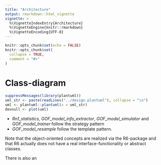 ```yaml
---
title: "Architecture"
output: rmarkdown::html_vignette
vignette: >
  %\VignetteIndexEntry{Architecture}
  %\VignetteEngine{knitr::rmarkdown}
  %\VignetteEncoding{UTF-8}
---
```


```r
knitr::opts_chunk$set(echo = FALSE)
knitr::opts_chunk$set(
  collapse = TRUE,
  comment = "#>"
)
```

# Class-diagram

```r
suppressMessages(library(plantuml))
uml_str <- paste(readLines("../design.plantuml"), collapse = "\n")
uml <- plantuml::plantuml(x = uml_str)
devnull <- plot(uml)
```

* *Rn1_statistics*, *GOF_model_info_extractor*, *GOF_model_simulator* 
  and *GOF_model_trainer* follow the strategy pattern
* *GOF_model_resample* follow the template pattern.

Note that the object-oriented concepts are realized via the 
R6-package and that R6 actually does not have a real 
interface-functionality or abstract classes.

There is also an 
